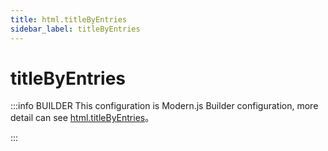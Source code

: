 ```yaml
---
title: html.titleByEntries
sidebar_label: titleByEntries
---
```

# titleByEntries

:::info BUILDER
This configuration is Modern.js Builder configuration, more detail can see [html.titleByEntries](https://modernjs.dev/builder/en/api/config-html.html#html-titlebyentries)。

:::


<Main />
